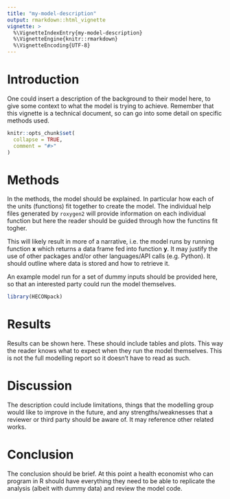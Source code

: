 ```yaml
---
title: "my-model-description"
output: rmarkdown::html_vignette
vignette: >
  %\VignetteIndexEntry{my-model-description}
  %\VignetteEngine{knitr::rmarkdown}
  %\VignetteEncoding{UTF-8}
---
```


# Introduction

One could insert a description of the background to their model here, to give
some context to what the model is trying to achieve. Remember that this vignette
is a technical document, so can go into some detail on specific methods used.

```r
knitr::opts_chunk$set(
  collapse = TRUE,
  comment = "#>"
)
```

# Methods

In the methods, the model should be explained. In particular how each of the 
units (functions) fit together to create the model. The individual help files generated
by `roxygen2` will provide information on each individual function but here
the reader should be guided through how the functins fit togher. 

This will likely result in more of a narrative, i.e. the model runs by running 
function **x** which returns a data frame fed into function **y**. It may justify the 
use of other packages and/or other languages/API calls (e.g. Python). It should outline 
where data is stored and how to retrieve it.

An example model run for a set of dummy inputs should be provided here, so that an 
interested party could run the model themselves.

```r
library(HECONpack)
```

# Results

Results can be shown here. These should include tables and plots. This way the 
reader knows what to expect when they run the model themselves. This is not the full 
modelling report so it doesn't have to read as such.

# Discussion

The description could include limitations, things that the modelling group would like
to improve in the future, and any strengths/weaknesses that a reviewer or third party
should be aware of. It may reference other related works.

# Conclusion

The conclusion should be brief. At this point a health economist who can program in R
should have everything they need to be able to replicate the analysis 
(albeit with dummy data) and review the model code.
